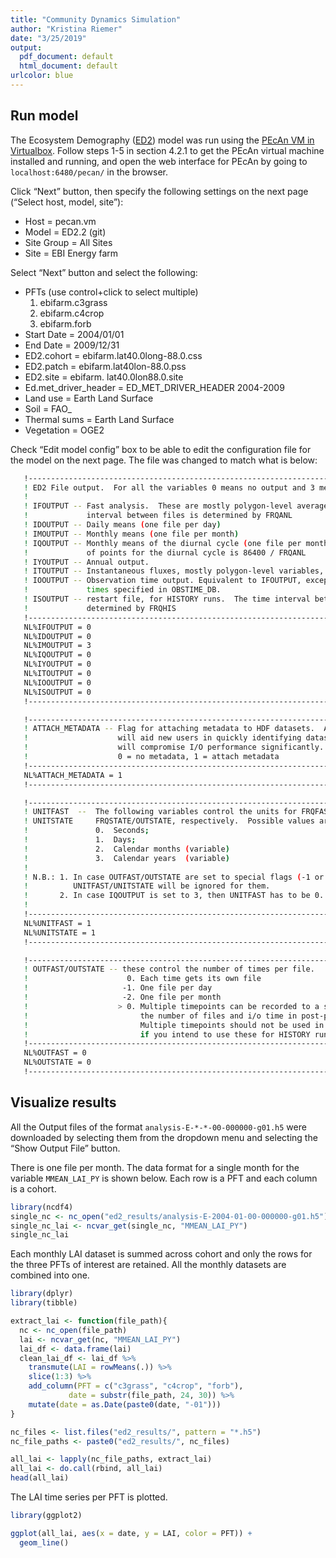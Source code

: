 ```yaml
---
title: "Community Dynamics Simulation"
author: "Kristina Riemer"
date: "3/25/2019"
output:
  pdf_document: default
  html_document: default
urlcolor: blue
---
```


## Run model

The Ecosystem Demography ([ED2](https://github.com/EDmodel/ED2)) model was run using the [PEcAn VM in Virtualbox](https://pecanproject.github.io/pecan-documentation/develop/GettingStarted.html#installing-and-running-pecan). Follow steps 1-5 in section 4.2.1 to get the PEcAn virtual machine installed and running, and open the web interface for PEcAn by going to `localhost:6480/pecan/` in the browser. 

Click "Next" button, then specify the following settings on the next page ("Select host, model, site"): 

 * Host = pecan.vm
 * Model = ED2.2 (git)
 * Site Group = All Sites
 * Site = EBI Energy farm

Select "Next" button and select the following: 

 * PFTs (use control+click to select multiple)
    1. ebifarm.c3grass
    2. ebifarm.c4crop
    3. ebifarm.forb
 * Start Date = 2004/01/01
 * End Date = 2009/12/31
 * ED2.cohort = ebifarm.lat40.0long-88.0.css
 * ED2.patch = ebifarm.lat40lon-88.0.pss
 * ED2.site = ebifarm. lat40.0lon88.0.site
 * Ed.met_driver_header = ED_MET_DRIVER_HEADER 2004-2009
 * Land use = Earth Land Surface
 * Soil = FAO_
 * Thermal sums = Earth Land Surface
 * Vegetation = OGE2

Check "Edit model config" box to be able to edit the configuration file for the model on the next page. The file was changed to match what is below: 

```sh
   !---------------------------------------------------------------------------------------!
   ! ED2 File output.  For all the variables 0 means no output and 3 means HDF5 output.    !
   !                                                                                       !
   ! IFOUTPUT -- Fast analysis.  These are mostly polygon-level averages, and the time     !
   !             interval between files is determined by FRQANL                            !
   ! IDOUTPUT -- Daily means (one file per day)                                            !
   ! IMOUTPUT -- Monthly means (one file per month)                                        !
   ! IQOUTPUT -- Monthly means of the diurnal cycle (one file per month).  The number      !
   !             of points for the diurnal cycle is 86400 / FRQANL                         !
   ! IYOUTPUT -- Annual output.                                                            !
   ! ITOUTPUT -- Instantaneous fluxes, mostly polygon-level variables, one file per year.  !
   ! IOOUTPUT -- Observation time output. Equivalent to IFOUTPUT, except only at the       !
   !             times specified in OBSTIME_DB.                                            !
   ! ISOUTPUT -- restart file, for HISTORY runs.  The time interval between files is       !
   !             determined by FRQHIS                                                      !
   !---------------------------------------------------------------------------------------!
   NL%IFOUTPUT = 0
   NL%IDOUTPUT = 0
   NL%IMOUTPUT = 3
   NL%IQOUTPUT = 0
   NL%IYOUTPUT = 0
   NL%ITOUTPUT = 0
   NL%IOOUTPUT = 0
   NL%ISOUTPUT = 0
   !---------------------------------------------------------------------------------------!
```

```sh
   !---------------------------------------------------------------------------------------!
   ! ATTACH_METADATA -- Flag for attaching metadata to HDF datasets.  Attaching metadata   !
   !                    will aid new users in quickly identifying dataset descriptions but !
   !                    will compromise I/O performance significantly.                     !
   !                    0 = no metadata, 1 = attach metadata                               !
   !---------------------------------------------------------------------------------------!
   NL%ATTACH_METADATA = 1
   !---------------------------------------------------------------------------------------!
```

```sh
   !---------------------------------------------------------------------------------------!
   ! UNITFAST  --  The following variables control the units for FRQFAST/OUTFAST, and      !
   ! UNITSTATE     FRQSTATE/OUTSTATE, respectively.  Possible values are:                  !
   !               0.  Seconds;                                                            !
   !               1.  Days;                                                               !
   !               2.  Calendar months (variable)                                          !
   !               3.  Calendar years  (variable)                                          !
   !                                                                                       !
   ! N.B.: 1. In case OUTFAST/OUTSTATE are set to special flags (-1 or -2)                 !
   !          UNITFAST/UNITSTATE will be ignored for them.                                 !
   !       2. In case IQOUTPUT is set to 3, then UNITFAST has to be 0.                     !
   !                                                                                       !
   !---------------------------------------------------------------------------------------!
   NL%UNITFAST = 1
   NL%UNITSTATE = 1
   !---------------------------------------------------------------------------------------!

   !---------------------------------------------------------------------------------------!
   ! OUTFAST/OUTSTATE -- these control the number of times per file.                       !
   !                      0. Each time gets its own file                                   !
   !                     -1. One file per day                                              !
   !                     -2. One file per month                                            !
   !                    > 0. Multiple timepoints can be recorded to a single file reducing !
   !                         the number of files and i/o time in post-processing.          !
   !                         Multiple timepoints should not be used in the history files   !
   !                         if you intend to use these for HISTORY runs.                  !
   !---------------------------------------------------------------------------------------!
   NL%OUTFAST = 0
   NL%OUTSTATE = 0
   !---------------------------------------------------------------------------------------!
```

## Visualize results

All the Output files of the format `analysis-E-*-*-00-000000-g01.h5` were downloaded by selecting them from the dropdown menu and selecting the "Show Output File" button. 

There is one file per month. The data format for a single month for the variable `MMEAN_LAI_PY` is shown below. Each row is a PFT and each column is a cohort. 

```r
library(ncdf4)
single_nc <- nc_open("ed2_results/analysis-E-2004-01-00-000000-g01.h5")
single_nc_lai <- ncvar_get(single_nc, "MMEAN_LAI_PY")
single_nc_lai
```

Each monthly LAI dataset is summed across cohort and only the rows for the three PFTs of interest are retained. All the monthly datasets are combined into one. 

```r
library(dplyr)
library(tibble)

extract_lai <- function(file_path){
  nc <- nc_open(file_path)
  lai <- ncvar_get(nc, "MMEAN_LAI_PY")
  lai_df <- data.frame(lai)
  clean_lai_df <- lai_df %>% 
    transmute(LAI = rowMeans(.)) %>% 
    slice(1:3) %>% 
    add_column(PFT = c("c3grass", "c4crop", "forb"), 
             date = substr(file_path, 24, 30)) %>% 
    mutate(date = as.Date(paste0(date, "-01")))
}

nc_files <- list.files("ed2_results/", pattern = "*.h5")
nc_file_paths <- paste0("ed2_results/", nc_files)

all_lai <- lapply(nc_file_paths, extract_lai)
all_lai <- do.call(rbind, all_lai)
head(all_lai)
```

The LAI time series per PFT is plotted. 

```r
library(ggplot2)

ggplot(all_lai, aes(x = date, y = LAI, color = PFT)) +
  geom_line()
```
